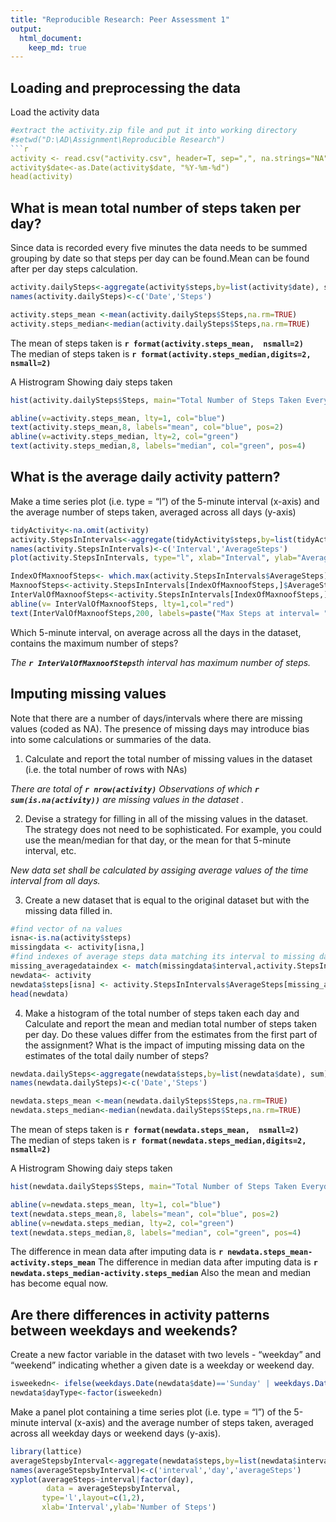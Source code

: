 ```yaml
---
title: "Reproducible Research: Peer Assessment 1"
output: 
  html_document:
    keep_md: true
---
```


## Loading and preprocessing the data
Load the activity data
```r
#extract the activity.zip file and put it into working directory
#setwd("D:\AD\Assignment\Reproducible Research")
```r
activity <- read.csv("activity.csv", header=T, sep=",", na.strings="NA")
activity$date<-as.Date(activity$date, "%Y-%m-%d")
head(activity)
```

## What is mean total number of steps taken per day?

Since data is recorded every five minutes the data needs to be summed grouping by date
so that steps per day can be found.Mean can be found after per day steps calculation.
```r
activity.dailySteps<-aggregate(activity$steps,by=list(activity$date), sum)
names(activity.dailySteps)<-c('Date','Steps')

activity.steps_mean <-mean(activity.dailySteps$Steps,na.rm=TRUE)
activity.steps_median<-median(activity.dailySteps$Steps,na.rm=TRUE)
```
The mean of steps taken is **`r format(activity.steps_mean,  nsmall=2)`**  
The median of steps taken is **`r format(activity.steps_median,digits=2,  nsmall=2)`**

A Histrogram Showing daiy steps taken
```r
hist(activity.dailySteps$Steps, main="Total Number of Steps Taken Everyday", xlab="Steps", breaks=50,col='orange',xlim=c(0,25000),ylim=c(0,8))

abline(v=activity.steps_mean, lty=1, col="blue")
text(activity.steps_mean,8, labels="mean", col="blue", pos=2)
abline(v=activity.steps_median, lty=2, col="green")
text(activity.steps_median,8, labels="median", col="green", pos=4)

```

## What is the average daily activity pattern?
Make a time series plot (i.e. type = "l") of the 5-minute interval (x-axis) and the average number of steps taken, averaged across all days (y-axis)
```r
tidyActivity<-na.omit(activity)
activity.StepsInIntervals<-aggregate(tidyActivity$steps,by=list(tidyActivity$interval), mean)
names(activity.StepsInIntervals)<-c('Interval','AverageSteps')
plot(activity.StepsInIntervals, type="l", xlab="Interval", ylab="Average Steps", main="Average Daily Activity Pattern")

IndexOfMaxnoofSteps<- which.max(activity.StepsInIntervals$AverageSteps)
MaxnoofSteps<-activity.StepsInIntervals[IndexOfMaxnoofSteps,]$AverageSteps
InterValOfMaxnoofSteps<-activity.StepsInIntervals[IndexOfMaxnoofSteps,]$Interval
abline(v= InterValOfMaxnoofSteps, lty=1,col="red")
text(InterValOfMaxnoofSteps,200, labels=paste("Max Steps at interval= ",InterValOfMaxnoofSteps) , col="red", pos=4)

```


Which 5-minute interval, on average across all the days in the dataset, contains the maximum number of steps?

_The **`r InterValOfMaxnoofSteps`**th  interval has maximum number of steps._

## Imputing missing values

Note that there are a number of days/intervals where there are missing values (coded as NA). The presence of missing days may introduce bias into some calculations or summaries of the data.

1. Calculate and report the total number of missing values in the dataset (i.e. the total number of rows with NAs)

_There are total of **`r nrow(activity)`** Observations of which **`r sum(is.na(activity))`** are missing values in the dataset ._

2. Devise a strategy for filling in all of the missing values in the dataset. The
strategy does not need to be sophisticated. For example, you could use
the mean/median for that day, or the mean for that 5-minute interval, etc.

_New data set shall be calculated by assiging average values of the time interval from all days._

3. Create a new dataset that is equal to the original dataset but with the
missing data filled in.

```r
#find vector of na values
isna<-is.na(activity$steps)
missingdata <- activity[isna,]
#find indexes of average steps data matching its interval to missing data.
missing_averagedataindex <- match(missingdata$interval,activity.StepsInIntervals$Interval)
newdata<- activity
newdata$steps[isna] <- activity.StepsInIntervals$AverageSteps[missing_averagedataindex]
head(newdata)

```


4. Make a histogram of the total number of steps taken each day and Calculate
and report the mean and median total number of steps taken per day. Do
these values differ from the estimates from the first part of the assignment?
What is the impact of imputing missing data on the estimates of the total
daily number of steps?


```r
newdata.dailySteps<-aggregate(newdata$steps,by=list(newdata$date), sum)
names(newdata.dailySteps)<-c('Date','Steps')

newdata.steps_mean <-mean(newdata.dailySteps$Steps,na.rm=TRUE)
newdata.steps_median<-median(newdata.dailySteps$Steps,na.rm=TRUE)
```
The mean of steps taken is **`r format(newdata.steps_mean,  nsmall=2)`**  
The median of steps taken is **`r format(newdata.steps_median,digits=2,  nsmall=2)`**

A Histrogram Showing daiy steps taken
```r
hist(newdata.dailySteps$Steps, main="Total Number of Steps Taken Everyday", xlab="Steps", breaks=50,col='orange',xlim=c(0,25000),ylim=c(0,12))

abline(v=newdata.steps_mean, lty=1, col="blue")
text(newdata.steps_mean,8, labels="mean", col="blue", pos=2)
abline(v=newdata.steps_median, lty=2, col="green")
text(newdata.steps_median,8, labels="median", col="green", pos=4)

```
The difference in mean data after imputing data is
**`r newdata.steps_mean-activity.steps_mean`**
The difference in median data after imputing data is
**`r newdata.steps_median-activity.steps_median`**
Also the mean and median has become equal now.



## Are there differences in activity patterns between weekdays and weekends?

Create a new factor variable in the dataset with two levels - "weekday"
and "weekend" indicating whether a given date is a weekday or weekend
day.


```r

isweekedn<- ifelse(weekdays.Date(newdata$date)=='Sunday' | weekdays.Date(newdata$date) =='Saturday','WeekEnd','WeekDay')
newdata$dayType<-factor(isweekedn)

```

Make a panel plot containing a time series plot (i.e. type = "l") of the
5-minute interval (x-axis) and the average number of steps taken, averaged
across all weekday days or weekend days (y-axis).

```r
library(lattice)
averageStepsbyInterval<-aggregate(newdata$steps,by=list(newdata$interval,newdata$dayType), mean)
names(averageStepsbyInterval)<-c('interval','day','averageSteps')
xyplot(averageSteps~interval|factor(day),
        data = averageStepsbyInterval,
       type='l',layout=c(1,2),
       xlab='Interval',ylab='Number of Steps')

```
